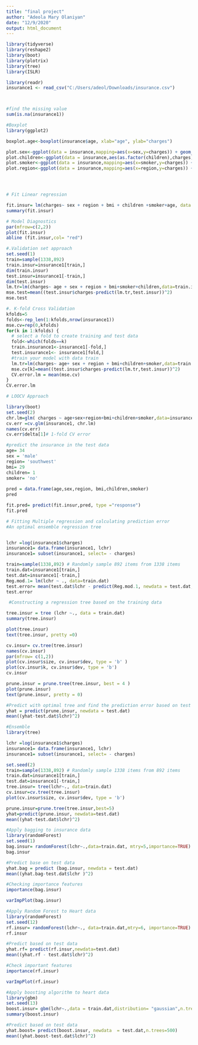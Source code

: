 ---
title: "final project"
author: "Adeola Mary Olaniyan"
date: "12/9/2020"
output: html_document
---

```{r}
library(tidyverse)
library(reshape2)
library(boot)
library(plotrix)
library(tree)
library(ISLR)

library(readr)
insurance1 <- read_csv("C:/Users/adeol/Downloads/insurance.csv")



#find the missing value
sum(is.na(insurance1))

#Boxplot
library(ggplot2)

boxplot.age<-boxplot(insurance$age, xlab="age", ylab="charges")

plot.sex<-ggplot(data = insurance,mapping=aes(x=sex,y=charges)) + geom_boxplot()
plot.children<-ggplot(data = insurance,aes(as.factor(children),charges))+ geom_boxplot()
plot.smoker<-ggplot(data = insurance,mapping=aes(x=smoker,y=charges)) + geom_boxplot()
plot.region<-ggplot(data = insurance,mapping=aes(x=region,y=charges)) + geom_boxplot()





```


```{r}
# Fit Linear regression

fit.insur= lm(charges~ sex + region + bmi + children +smoker+age, data = insurance1)
summary(fit.insur)

# Model Diagnostics
par(mfrow=c(2,2))
plot(fit.insur)
abline (fit.insur,col= "red")
```



```{r}

#.Validation set approach
set.seed(1)
train=sample(1338,892)
train.insur=insurance1[train,]
dim(train.insur)
test.insur=insurance1[-train,]
dim(test.insur)
lm.tr=lm(charges~ age + sex + region + bmi+smoker+children,data=train.insur)
mse.test=mean((test.insur$charges-predict(lm.tr,test.insur))^2)
mse.test


```

```{r}
#. K-fold Cross Validation
kfolds=5
folds<-rep_len(1:kfolds,nrow(insurance1))
mse.cv=rep(0,kfolds)
for(k in 1:kfolds) {
  # select a fold to create training and test data
  fold<-which(folds==k)
  train.insurance1<-insurance1[-fold,]
  test.insurance1<- insurance1[fold,]
  #train your model with data train
  lm.tr=lm(charges~ age+ sex + region + bmi+children+smoker,data=train.insur)
  mse.cv[k]=mean((test.insur$charges-predict(lm.tr,test.insur))^2)
  CV.error.lm = mean(mse.cv)
}
CV.error.lm

```

```{r}
# LOOCV Approach

library(boot)
set.seed(2)
chr.lm=glm( charges ~ age+sex+region+bmi+children+smoker,data=insurance1)
cv.err =cv.glm(insurance1, chr.lm)
names(cv.err)
cv.err$delta[1]# 1-fold CV error

```

```{r}
#predict the insurance in the test data
age= 34
sex = 'male'
region= 'southwest'
bmi= 29
children= 1
smoker= 'no'
  
pred = data.frame(age,sex,region, bmi,children,smoker)
pred

fit.pred= predict(fit.insur,pred, type ="response")
fit.pred

```


```{r}
# Fitting Multiple regression and calculating prediction error
#An optimal ensemble regression tree


lchr =log(insurance1$charges)
insurance1= data.frame(insurance1, lchr)
insurance1= subset(insurance1, select= - charges)

train=sample(1338,892) # Randomly sample 892 items from 1338 items
train.dat=insurance1[train,]
test.dat=insurance1[-train,]
Reg.mod.1= lm(lchr ~ ., data=train.dat)
test.error= mean(test.dat$lchr - predict(Reg.mod.1, newdata = test.dat, type="response"))^2
test.error

```

```{r}
 #Constructing a regression tree based on the training data

tree.insur = tree (lchr ~., data = train.dat)
summary(tree.insur)
```

```{r}
plot(tree.insur)
text(tree.insur, pretty =0)
```

```{r}
cv.insur= cv.tree(tree.insur)
names(cv.insur)
par(mfrow= c(1,2))
plot(cv.insur$size, cv.insur$dev, type = 'b' )
plot(cv.insur$k, cv.insur$dev, type = 'b')
cv.insur
```

```{r}
prune.insur = prune.tree(tree.insur, best = 4 )
plot(prune.insur)
text(prune.insur, pretty = 0)
```

```{r}
#Predict with optimal tree and find the prediction error based on test data.
yhat = predict(prune.insur, newdata = test.dat)
mean((yhat-test.dat$lchr)^2)
```


```{r}
#Ensemble
library(tree)

lchr =log(insurance1$charges)
insurance1= data.frame(insurance1, lchr)
insurance1= subset(insurance1, select= - charges)

set.seed(2)
train=sample(1338,892) # Randomly sample 1338 items from 892 items
train.dat=insurance1[train,]
test.dat=insurance1[-train,]
tree.insur= tree(lchr~., data=train.dat)
cv.insur=cv.tree(tree.insur)
plot(cv.insur$size, cv.insur$dev, type = 'b')
```


```{r}
prune.insur=prune.tree(tree.insur,best=5)
yhat=predict(prune.insur, newdata=test.dat)
mean((yhat-test.dat$lchr)^2)
```


```{r}
#Apply bagging to insurance data
library(randomForest)
set.seed(1)
bag.insur= randomForest(lchr~.,data=train.dat, mtry=5,importance=TRUE)
bag.insur
```

```{r}
#Predict base on test data
yhat.bag = predict (bag.insur, newdata = test.dat)
mean((yhat.bag-test.dat$lchr )^2)
```

```{r}
#Checking importance features
importance(bag.insur)
```
```{r}
varImpPlot(bag.insur)
```


```{r}
#Apply Random Forest to Heart data
library(randomForest)
set.seed(12)
rf.insur= randomForest(lchr~., data=train.dat,mtry=6, importance=TRUE)
rf.insur
```

```{r}
#Predict based on test data
yhat.rf= predict(rf.insur,newdata=test.dat)
mean((yhat.rf - test.dat$lchr)^2)
```

```{r}
#Check important features
importance(rf.insur)
```

```{r}
varImpPlot(rf.insur)
```

```{r}
#Apply boosting algorithm to heart data
library(gbm)
set.seed(13)
boost.insur= gbm(lchr~.,data = train.dat,distribution= "gaussian",n.trees=500, interaction.depth = 6)
summary(boost.insur)
```

```{r}
#Predict based on test data
yhat.boost= predict(boost.insur, newdata  = test.dat,n.trees=500)
mean((yhat.boost-test.dat$lchr)^2)
```



